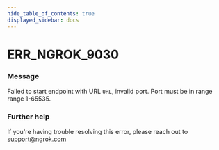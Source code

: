 ```yaml
---
hide_table_of_contents: true
displayed_sidebar: docs
---
```



# ERR_NGROK_9030

### Message
Failed to start endpoint with URL `URL`, invalid port. Port must be in range range 1-65535.

<ErrorDetails error='err_ngrok_9030' />


### Further help
If you're having trouble resolving this error, please reach out to [support@ngrok.com](mailto:support@ngrok.com?subject=Help%20with%20ERR_NGROK_9030)

